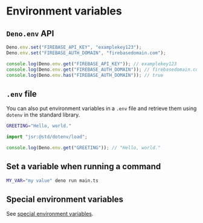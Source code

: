 # Environment variables

## `Deno.env` API

```ts
Deno.env.set("FIREBASE_API_KEY", "examplekey123");
Deno.env.set("FIREBASE_AUTH_DOMAIN", "firebasedomain.com");

console.log(Deno.env.get("FIREBASE_API_KEY")); // examplekey123
console.log(Deno.env.get("FIREBASE_AUTH_DOMAIN")); // firebasedomain.com
console.log(Deno.env.has("FIREBASE_AUTH_DOMAIN")); // true
```


## `.env` file

You can also put environment variables in a `.env` file and retrieve them using `dotenv` in the standard library.

```sh title=".env"
GREETING="Hello, world."
```

```ts
import "jsr:@std/dotenv/load";

console.log(Deno.env.get("GREETING")); // "Hello, world."
```


## Set a variable when running a command 

```sh
MY_VAR="my value" deno run main.ts
```


## Special environment variables

See [special environment variables](https://docs.deno.com/runtime/reference/env_variables/#special-environment-variables).
